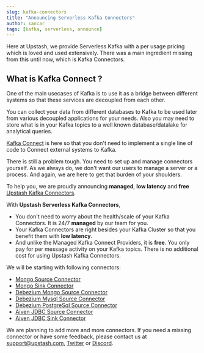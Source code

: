 ```yaml
---
slug: kafka-connectors
title: "Announcing Serverless Kafka Connectors"
author: sancar
tags: [kafka, serverless, announce]
---
```


Here at Upstash, we provide Serverless Kafka with a per usage pricing which is loved and used extensively.
There was a main ingredient missing from this until now, which is Kafka Connectors.

## What is Kafka Connect ?

One of the main usecases of Kafka is to use it as a bridge between different systems 
so that these services are decoupled from each other. 

You can collect your data from different databases to Kafka to be used later from various decoupled 
applications for your needs.
Also you may need to store what is in your Kafka topics to a well known database/datalake for analytical queries.

[Kafka Connect](https://kafka.apache.org/documentation/#connect) is here so that you don't need to implement
a single line of code to Connect external systems to Kafka.

There is still a problem tough. You need to set up and manage connectors yourself.
As we always do, we don't want our users to manage a server or a process.
And again, we are here to get that burden of your shoulders. 

To help you, we are proudly announcing **managed**, **low latency** and **free** [Upstash Kafka Connectors](https://docs.upstash.com/kafka/connect).

With **Upstash Serverless Kafka Connectors**,
- You don't need to worry about the health/scale of your Kafka Connectors. It is 24/7 **managed** by our team for you.
- Your Kafka Connectors are right besides your Kafka Cluster so that you benefit them with **low latency**.
- And unlike the Managed Kafka Connect Providers, it is **free**. You only pay for per message activity on your
Kafka topics. There is no additional cost for using Upstash Kafka Connectors.

We will be starting with following connectors:

- [Mongo Source Connector](https://docs.upstash.com/kafka/mongosource)
- [Mongo Sink Connector](https://docs.upstash.com/kafka/mongosink)
- [Debezium Mongo Source Connector](https://docs.upstash.com/kafka/debeziummongo)
- [Debezium Mysql Source Connector](https://docs.upstash.com/kafka/debeziummysql)
- [Debezium PostgreSql Source Connector](https://docs.upstash.com/kafka/debeziumpsql)
- [Aiven JDBC Source Connector](https://docs.upstash.com/kafka/aivenjdbcsource)
- [Aiven JDBC Sink Connector](https://docs.upstash.com/kafka/aivenjdbcsink)

We are planning to add more and more connectors. If you need a missing connector or have some feedback, please contact us at [support@upstash.com](mailto:support@upstash.com), [Twitter](https://twitter.com/upstash) or [Discord](https://discord.gg/w9SenAtbme).